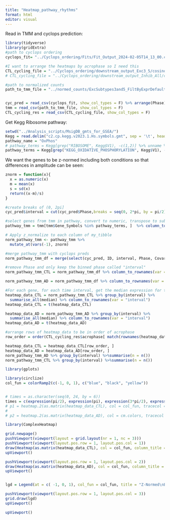 ```yaml
---
title: "Heatmap_pathway_rhythms"
format: html
editor: visual
---
```


Read in TMM and cyclops prediction:

```r
library(tidyverse)
library(gridExtra)
#path to cyclops ordering
cyclops_fit= "../Cyclops_ordering/Fits/Fit_Output_2024-02-05T14_13_00.csv"

#I want to arrange the heatmaps by acrophase so I need this
CTL_cycling_file = "../Cyclops_ordering/downstream_output_Exc3_5/cosinor_results_CTL.csv"
# CTL_cycling_file = "../Cyclops_ordering/downstream_output_Inhib_All/cosinor_results_CTL.csv"

#path to normalized counts
path_to_tmm_file = "../normed_counts/ExcSubtypes3and5_FiltByExprDefault_TMM_CombatAdjusted.csv"


cyc_pred = read_csv(cyclops_fit, show_col_types = F) %>% arrange(Phase)
tmm = read_csv(path_to_tmm_file, show_col_types = F)
CTL_cycling_res = read_csv(CTL_cycling_file, show_col_types = F)

```

Get Kegg Ribosome pathway:

```r
setwd("../Analysis_scripts/MsigDB_gmts_for_GSEA/")
Kegg = read.delim("c2.cp.kegg.v2023.1.Hs.symbols.gmt", sep = '\t', header= F)
pathway_name = "OxPhos"
# pathway_terms = Kegg[grep("RIBOSOME", Kegg$V1), -c(1,2)] %>% unname %>% unlist
pathway_terms = Kegg[grep("KEGG_OXIDATIVE_PHOSPHORYLATION", Kegg$V1), -c(1,2)] %>% unname %>% unlist

```

We want the genes to be z-normed including both conditions so that differences in amplitude can be seen:

```r
znorm = function(x){
  x = as.numeric(x)
  m = mean(x)
  s = sd(x)
  return((x-m)/s)
}
```

```r
#create breaks of (0, 2pi]
cyc_pred$interval = cut(cyc_pred$Phase,breaks = seq(0, 2*pi, by = pi/2) )

#select genes from tmm in pathway, convert to numeric, transpose to subsXgenes
pathway_tmm = tmm[tmm$Gene_Symbols %in% pathway_terms, ]  %>% column_to_rownames(var = "Gene_Symbols") %>% mutate_if(is.character,as.numeric) %>% t %>% as.data.frame %>% rownames_to_column(var = "ID")

# Apply z_normalize to each column of my_tibble
norm_pathway_tmm <- pathway_tmm %>%
  mutate_at(vars(-1), znorm)

#merge pathway_tmm with cyclops preds
norm_pathway_tmm_df = merge(select(cyc_pred, ID, interval, Phase, Covariate_D), norm_pathway_tmm, by = "ID") %>% arrange(Phase) #%>% filter(Covariate_D == condition)

#remove Phase and only keep the binned phase called "interval"
norm_pathway_tmm_CTL = norm_pathway_tmm_df %>% column_to_rownames(var = "ID") %>% filter(Covariate_D == "cond_0") %>% select(!c(Phase, Covariate_D))

norm_pathway_tmm_AD = norm_pathway_tmm_df %>% column_to_rownames(var = "ID") %>% filter(Covariate_D == "cond_1") %>% select(!c(Phase, Covariate_D))

#For each gene, for each time interval, get the median expression for the interval
heatmap_data_CTL = norm_pathway_tmm_CTL %>% group_by(interval) %>%
  summarise_all(median) %>% column_to_rownames(var = "interval")
heatmap_data_CTL = t(heatmap_data_CTL)

heatmap_data_AD = norm_pathway_tmm_AD %>% group_by(interval) %>%
  summarise_all(median) %>% column_to_rownames(var = "interval")
heatmap_data_AD = t(heatmap_data_AD)

#arrange rows of heatmap_data to be in order of acrophase
row_order = order(CTL_cycling_res$acrophase[ match(rownames(heatmap_data_CTL), CTL_cycling_res$Gene_Symbols)])

heatmap_data_CTL = heatmap_data_CTL[row_order, ]
heatmap_data_AD = heatmap_data_AD[row_order, ]
norm_pathway_tmm_AD %>% group_by(interval) %>%summarise(n = n())
norm_pathway_tmm_CTL %>% group_by(interval) %>%summarise(n = n())

```

```r
library(gplots)

library(circlize)
col_fun = colorRamp2(c(-1, 0, 1), c("blue", "black", "yellow"))


# times = as.character(seq(0, 24, by = 6))
times = c(expression(pi/2), expression(pi), expression(3*pi/2), expression(2*pi))
# p1 = heatmap.2(as.matrix(heatmap_data_CTL), col = col_fun, tracecol = "black", trace = "none", dendrogram = "none", scale ="none", Rowv = NA, Colv = NA, labCol = times, main = "KEGG Ribosome Pathway CTL")
# 
# p2 = heatmap.2(as.matrix(heatmap_data_AD), col = cm.colors, tracecol = "black", trace = "none", dendrogram = "none", scale ="none", Rowv = NA, Colv = NA, labCol = times, main = "KEGG Ribosome Pathway AD")

library(ComplexHeatmap)

grid.newpage()
pushViewport(viewport(layout = grid.layout(nr = 1, nc = 3)))
pushViewport(viewport(layout.pos.row = 1, layout.pos.col = 1))
draw(Heatmap(as.matrix(heatmap_data_CTL), col = col_fun, column_title = paste("KEGG", pathway_name, "CTL"), show_heatmap_legend = FALSE, cluster_columns = F, cluster_rows = F, column_labels = times, row_names_side = "left"), newpage = FALSE)
upViewport()

pushViewport(viewport(layout.pos.row = 1, layout.pos.col = 2))
draw(Heatmap(as.matrix(heatmap_data_AD), col = col_fun, column_title = paste("KEGG", pathway_name, "AD"), show_heatmap_legend = FALSE, cluster_columns = F, cluster_rows = F, column_labels = times, row_names_side = "left"), newpage = FALSE)
upViewport()


lgd = Legend(at = c( -1, 0, 1), col_fun = col_fun, title = "Z-Normed\nExpression", title_position = "topleft")

pushViewport(viewport(layout.pos.row = 1, layout.pos.col = 3))
grid.draw(lgd)
upViewport()

upViewport()
```
